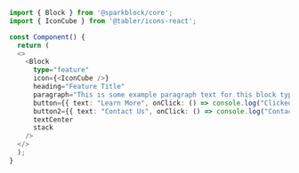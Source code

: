 ```typescript
import { Block } from '@sparkblock/core';
import { IconCube } from '@tabler/icons-react';

const Component() {
  return (
  <>
    <Block
      type="feature"
      icon={<IconCube />}
      heading="Feature Title"
      paragraph="This is some example paragraph text for this block type. Copy the code in the tab above!"
      button={{ text: "Learn More", onClick: () => console.log("Clicked!"), color: "white", backgroundColor: "blue" }}
      button2={{ text: "Contact Us", onClick: () => console.log("Contact Clicked!"), color: "blue", backgroundColor: "transparent", border: "1px solid blue" }}
      textCenter
      stack
    />
  </>
  );
}
```
